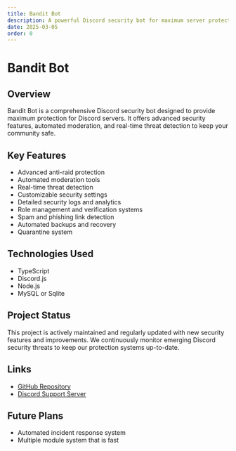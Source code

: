 ```yaml
---
title: Bandit Bot
description: A powerful Discord security bot for maximum server protection
date: 2025-03-05
order: 0
---
```


# Bandit Bot

## Overview

Bandit Bot is a comprehensive Discord security bot designed to provide maximum protection for Discord servers. It offers advanced security features, automated moderation, and real-time threat detection to keep your community safe.

## Key Features

- Advanced anti-raid protection
- Automated moderation tools
- Real-time threat detection
- Customizable security settings
- Detailed security logs and analytics
- Role management and verification systems
- Spam and phishing link detection
- Automated backups and recovery
- Quarantine system

## Technologies Used

- TypeScript
- Discord.js
- Node.js
- MySQL or Sqlite

## Project Status

This project is actively maintained and regularly updated with new security features and improvements. We continuously monitor emerging Discord security threats to keep our protection systems up-to-date.

## Links

- [GitHub Repository](https://github.com/abuilders/banditbot)
- [Discord Support Server](https://discord.gg/banditbot)

## Future Plans

- Automated incident response system
- Multiple module system that is fast

